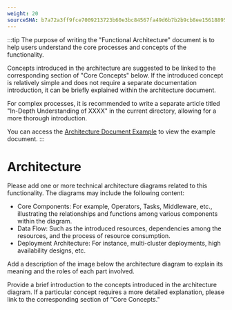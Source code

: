 ```yaml
---
weight: 20
sourceSHA: b7a72a3ff9fce7009213723b60e3bc84567fa49d6b7b2b9cb8ee156188954089
---
```


:::tip
The purpose of writing the "Functional Architecture" document is to help users understand the core processes and concepts of the functionality.

Concepts introduced in the architecture are suggested to be linked to the corresponding section of "Core Concepts" below. If the introduced concept is relatively simple and does not require a separate documentation introduction, it can be briefly explained within the architecture document.

For complex processes, it is recommended to write a separate article titled "In-Depth Understanding of XXXX" in the current directory, allowing for a more thorough introduction.

You can access the [Architecture Document Example](https://product-doc-guide.alauda.cn/template/arch/module_arch_example.html) to view the example document.
:::

# Architecture

Please add one or more technical architecture diagrams related to this functionality. The diagrams may include the following content:

- Core Components: For example, Operators, Tasks, Middleware, etc., illustrating the relationships and functions among various components within the diagram.
- Data Flow: Such as the introduced resources, dependencies among the resources, and the process of resource consumption.
- Deployment Architecture: For instance, multi-cluster deployments, high availability designs, etc.

Add a description of the image below the architecture diagram to explain its meaning and the roles of each part involved.

Provide a brief introduction to the concepts introduced in the architecture diagram. If a particular concept requires a more detailed explanation, please link to the corresponding section of "Core Concepts."
